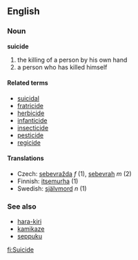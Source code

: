 ==English==
===Noun===
'''suicide'''

# the killing of a person by his own hand
# a person who has killed himself

====Related terms====
*[[suicidal]]
*[[fratricide]]
*[[herbicide]]
*[[infanticide]]
*[[insecticide]]
*[[pesticide]]
*[[regicide]]

====Translations====
*Czech: [[sebevražda]] ''f'' (1), [[sebevrah]] ''m'' (2)
*Finnish: [[itsemurha]] (1)
*Swedish: [[självmord]] ''n'' (1)

===See also===
*[[hara-kiri]]
*[[kamikaze]]
*[[seppuku]]

[[fi:Suicide]]